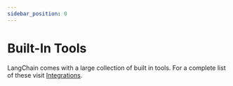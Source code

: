 ```yaml
---
sidebar_position: 0
---
```

# Built-In Tools

LangChain comes with a large collection of built in tools. 
For a complete list of these visit [Integrations](/docs/integrations/tools/).

